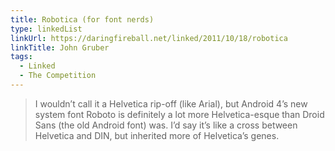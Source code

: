 ```yaml
---
title: Robotica (for font nerds)
type: linkedList
linkUrl: https://daringfireball.net/linked/2011/10/18/robotica
linkTitle: John Gruber
tags:
  - Linked
  - The Competition
---
```


> I wouldn’t call it a Helvetica rip-off (like Arial), but Android 4’s new system font Roboto is definitely a lot more Helvetica-esque than Droid Sans (the old Android font) was. I’d say it’s like a cross between Helvetica and DIN, but inherited more of Helvetica’s genes.
